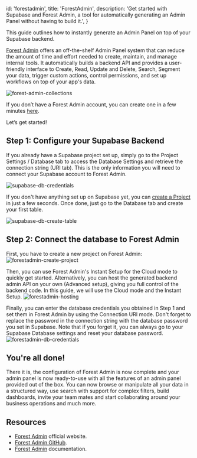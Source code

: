 
  id: 'forestadmin',
  title: 'ForestAdmin',
  description:
    'Get started with Supabase and Forest Admin, a tool for automatically generating an Admin Panel without having to build it.',
}

This guide outlines how to instantly generate an Admin Panel on top of your Supabase backend.

[Forest Admin](https://www.forestadmin.com/) offers an off-the-shelf Admin Panel system that can reduce the amount of time and effort needed to create, maintain, and manage internal tools. 
It automatically builds a backend API and provides a user-friendly interface to Create, Read, Update and Delete, Search, Segment your data, trigger custom actions, control permissions, and set up workflows on top of your app's data.

![forest-admin-collections](/docs/img/guides/integrations/forestadmin/forest-admin-collections.png)

If you don’t have a Forest Admin account, you can create one in a few minutes [here](https://app.forestadmin.com/signup).

Let’s get started!

## Step 1: Configure your Supabase Backend
If you already have a Supabase project set up, simply go to the Project Settings / Database tab to access the Database Settings and retrieve the connection string (URI tab). This is the only information you will need to connect your Supabase account to Forest Admin.

![supabase-db-credentials](/docs/img/guides/integrations/forestadmin/supabase-db-credentials.png)

If you don't have anything set up on Supabase yet, you can [create a Project](https://app.supabase.com/new/_) in just a few seconds. Once done, just go to the Database tab and create your first table.

![supabase-db-create-table](/docs/img/guides/integrations/forestadmin/supabase-db-create-table.png)

## Step 2: Connect the database to Forest Admin

First, you have to create a new project on Forest Admin:
![forestadmin-create-project](/docs/img/guides/integrations/forestadmin/forestadmin-create-project.png)

Then, you can use Forest Admin's Instant Setup for the Cloud mode to quickly get started. Alternatively, you can host the generated backend admin API on your own (Advanced setup), giving you full control of the backend code. In this guide, we will use the Cloud mode and the Instant Setup.
![forestadmin-hosting](/docs/img/guides/integrations/forestadmin/forestadmin-hosting.png)

Finally, you can enter the database credentials you obtained in Step 1 and set them in Forest Admin by using the Connection URI mode. Don't forget to replace the password in the connection string with the database password you set in Supabase. Note that if you forget it, you can always go to your Supabase Database settings and reset your database password.
![forestadmin-db-credentials](/docs/img/guides/integrations/forestadmin/forestadmin-db-credentials.png)

## You're all done!

There it is, the configuration of Forest Admin is now complete and your admin panel is now ready-to-use with all the features of an admin panel provided out of the box. You can now browse or manipulate all your data in a structured way, use search with support for complex filters, build dashboards, invite your team mates and start collaborating around your business operations and much more.

## Resources

- [Forest Admin](https://www.forestadmin.com/) official website.
- [Forest Admin GitHub](https://github.com/ForestAdmin).
- [Forest Admin](https://docs.forestadmin.com/documentation-portal/) documentation.


